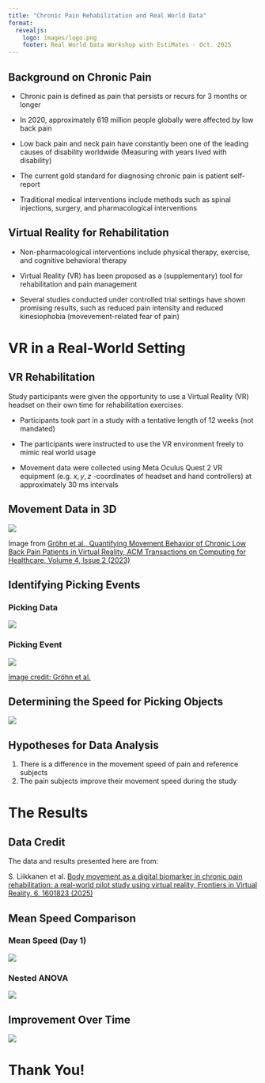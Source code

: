 ```yaml
---
title: "Chronic Pain Rehabilitation and Real World Data"
format: 
  revealjs:
    logo: images/logo.png
    footer: Real World Data Workshop with EstiMates - Oct. 2025
---
```


## Background on Chronic Pain

::: {.incremental}

- Chronic pain is defined as pain that persists or recurs for 3 months or longer

- In 2020, approximately 619 million people globally were affected by low back pain

- Low back pain and neck pain have constantly been one of the leading causes of disability worldwide (Measuring with years lived with disability)

- The current gold standard for diagnosing chronic pain is patient self-report

- Traditional medical interventions include methods such as spinal injections, surgery, and pharmacological interventions

:::

## Virtual Reality for Rehabilitation

::: {.incremental}

- Non-pharmacological interventions include physical therapy, exercise, and cognitive behavioral therapy

- Virtual Reality (VR) has been proposed as a (supplementary) tool for rehabilitation and pain management

- Several studies conducted under controlled trial settings have shown promising results, such as reduced pain intensity and reduced kinesiophobia (movevement-related fear of pain)

:::

# VR in a Real-World Setting

## VR Rehabilitation {background-image="./images/VR_testing.png" background-size="cover" background-repeat="no-repeat" background-color="black" background-opacity="0.5"}

Study participants were given the opportunity to use a Virtual Reality (VR) headset on their own time for rehabilitation exercises.


::: {.incremental}

- Participants took part in a study with a tentative length of 12 weeks (not mandated) 

- The participants were instructed to use the VR environment freely to mimic real world usage

- Movement data were collected using Meta Oculus Quest 2 VR equipment (e.g. $x,y,z$ -coordinates of headset and hand controllers) at approximately 30 ms intervals

:::

## Movement Data in 3D {.smaller}

![](images/health-2022-0051-f02.jpg)

::: aside

Image from [Gröhn et al., Quantifying Movement Behavior of Chronic Low Back Pain Patients in Virtual Reality, ACM Transactions on Computing for Healthcare, Volume 4, Issue 2 (2023)](https://doi.org/10.1145/3582487)

:::

## Identifying Picking Events

::: {.panel-tabset}

### Picking Data

![](./images/pick_exercise-1.png)

### Picking Event

![](./images/health-2022-0051-f01.jpg)


[Image credit: Gröhn et al.](https://doi.org/10.1145/3582487)


:::

## Determining the Speed for Picking Objects

![](./images/speed_data-1.png)

## Hypotheses for Data Analysis

1. There is a difference in the movement speed of pain and reference subjects
1. The pain subjects improve their movement speed during the study


# The Results {background-image="./images/VR_testing2.png" background-size="cover" background-repeat="no-repeat" background-color="black" background-opacity="0.5"}

## Data Credit

The data and results presented here are from:

S. Liikkanen et al. [Body movement as a digital biomarker in chronic pain rehabilitation: a real-world pilot study using virtual reality, Frontiers in Virtual Reality, 6, 1601823 (2025)](https://doi.org/10.3389/frvir.2025.1601823)


## Mean Speed Comparison

::: {.panel-tabset}

### Mean Speed (Day 1)


![](https://www.frontiersin.org/files/Articles/1601823/frvir-06-1601823-HTML-r1/image_m/frvir-06-1601823-g002.jpg)


### Nested ANOVA

![](https://www.frontiersin.org/files/Articles/1601823/frvir-06-1601823-HTML-r1/image_m/frvir-06-1601823-t003.jpg)


:::

## Improvement Over Time

![](https://www.frontiersin.org/files/Articles/1601823/frvir-06-1601823-HTML-r1/image_m/frvir-06-1601823-g003.jpg)

# Thank You! {background-image="./images/VR_testing3.png" background-size="cover" background-repeat="no-repeat" background-color="black" background-opacity="0.5"}